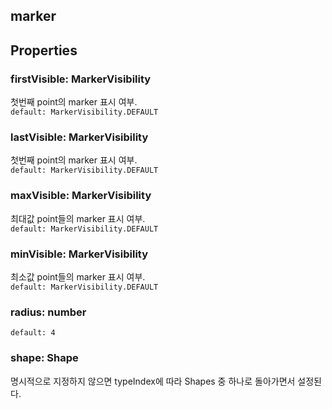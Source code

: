 ## marker

## Properties

### firstVisible: MarkerVisibility
첫번째 point의 marker 표시 여부.  
`default: MarkerVisibility.DEFAULT` 
### lastVisible: MarkerVisibility
첫번째 point의 marker 표시 여부.  
`default: MarkerVisibility.DEFAULT` 
### maxVisible: MarkerVisibility
최대값 point들의 marker 표시 여부.  
`default: MarkerVisibility.DEFAULT` 
### minVisible: MarkerVisibility
최소값 point들의 marker 표시 여부.  
`default: MarkerVisibility.DEFAULT` 
### radius: number
`default: 4` 
### shape: Shape
명시적으로 지정하지 않으면 typeIndex에 따라 Shapes 중 하나로 돌아가면서 설정된다.  
